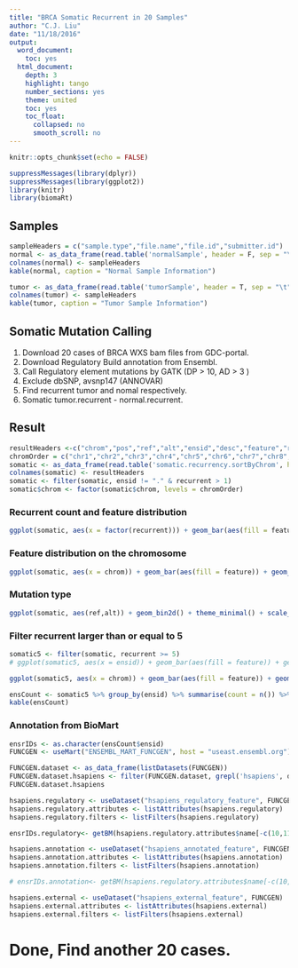```yaml
---
title: "BRCA Somatic Recurrent in 20 Samples"
author: "C.J. Liu"
date: "11/18/2016"
output:
  word_document:
    toc: yes
  html_document:
    depth: 3
    highlight: tango
    number_sections: yes
    theme: united
    toc: yes
    toc_float:
      collapsed: no
      smooth_scroll: no
---
```


```r
knitr::opts_chunk$set(echo = FALSE)
```

```r
suppressMessages(library(dplyr))
suppressMessages(library(ggplot2))
library(knitr)
library(biomaRt)
```
## Samples
```r
sampleHeaders = c("sample.type","file.name","file.id","submitter.id")
normal <- as_data_frame(read.table('normalSample', header = F, sep = "\t"))
colnames(normal) <- sampleHeaders
kable(normal, caption = "Normal Sample Information")

tumor <- as_data_frame(read.table('tumorSample', header = T, sep = "\t"))
colnames(tumor) <- sampleHeaders
kable(tumor, caption = "Tumor Sample Information")
```

## Somatic Mutation Calling

1. Download 20 cases of BRCA WXS bam files from GDC-portal.
2. Download Regulatory Build annotation from Ensembl.
3. Call Regulatory element mutations by GATK (DP > 10, AD > 3 )
4. Exclude dbSNP, avsnp147 (ANNOVAR)
5. Find recurrent tumor and nomal respectively.
6. Somatic tumor.recurrent - normal.recurrent.

## Result

```r
resultHeaders <-c("chrom","pos","ref","alt","ensid","desc","feature","recurrent")
chromOrder = c("chr1","chr2","chr3","chr4","chr5","chr6","chr7","chr8","chr9","chr10","chr11","chr12","chr13","chr14","chr15","chr16","chr17","chr18","chr19","chr20","chr21","chr22","chrX")
somatic <- as_data_frame(read.table('somatic.recurrency.sortByChrom', header = F, sep = "\t"))
colnames(somatic) <- resultHeaders
somatic <- filter(somatic, ensid != "." & recurrent > 1) 
somatic$chrom <- factor(somatic$chrom, levels = chromOrder)
```

### Recurrent count and feature distribution
```r
ggplot(somatic, aes(x = factor(recurrent))) + geom_bar(aes(fill = feature)) + geom_text(stat = 'count', aes(label = ..count..), vjust = -0.3) + theme_minimal() + xlab("Recurrent") + ylab("Count") + ggtitle(paste("Total ",nrow(somatic)," (Recurrent > 2)"))
```

### Feature distribution on the chromosome
```r
ggplot(somatic, aes(x = chrom)) + geom_bar(aes(fill = feature)) + geom_text(stat = 'count', aes(label = ..count..), vjust = -0.3, size = 3) + theme_minimal() + theme(axis.text.x = element_text(angle = 45, hjust = 1)) + xlab("Chromosome") + ylab("Count") + ggtitle("Chromosome Distribution")
```

### Mutation type
```r
ggplot(somatic, aes(ref,alt)) + geom_bin2d() + theme_minimal() + scale_fill_gradient(low = "#00AFBB", high = "#FC3E07")
```

### Filter recurrent larger than or equal to 5
```r
somatic5 <- filter(somatic, recurrent >= 5) 
# ggplot(somatic5, aes(x = ensid)) + geom_bar(aes(fill = feature)) + geom_text(stat = 'count', aes(label = ..count..), vjust = -0.3) + theme_minimal() + xlab("Recurrent") + ylab("Count") + ggtitle(paste("Total ",nrow(somatic5)," (Recurrent > 2)")) + theme(axis.text.x = element_text(angle = 90, hjust = 1))

ggplot(somatic5, aes(x = chrom)) + geom_bar(aes(fill = feature)) + geom_text(stat = 'count', aes(label = ..count..), vjust = -0.3, size = 3) + theme_minimal() + theme(axis.text.x = element_text(angle = 45, hjust = 1)) + xlab("Chromosome") + ylab("Count") + ggtitle("Chromosome Distribution")

ensCount <- somatic5 %>% group_by(ensid) %>% summarise(count = n()) %>% arrange(-count)
kable(ensCount)
```

### Annotation from BioMart
```r
ensrIDs <- as.character(ensCount$ensid)
FUNCGEN <- useMart("ENSEMBL_MART_FUNCGEN", host = "useast.ensembl.org")

FUNCGEN.dataset <- as_data_frame(listDatasets(FUNCGEN))
FUNCGEN.dataset.hsapiens <- filter(FUNCGEN.dataset, grepl('hsapiens', dataset))
FUNCGEN.dataset.hsapiens

hsapiens.regulatory <- useDataset("hsapiens_regulatory_feature", FUNCGEN)
hsapiens.regulatory.attributes <- listAttributes(hsapiens.regulatory)
hsapiens.regulatory.filters <- listFilters(hsapiens.regulatory)

ensrIDs.regulatory<- getBM(hsapiens.regulatory.attributes$name[-c(10,11)], filters = "regulatory_stable_id", values = ensrIDs, mart = hsapiens.regulatory)

hsapiens.annotation <- useDataset("hsapiens_annotated_feature", FUNCGEN)
hsapiens.annotation.attributes <- listAttributes(hsapiens.annotation)
hsapiens.annotation.filters <- listFilters(hsapiens.annotation)

# ensrIDs.annotation<- getBM(hsapiens.regulatory.attributes$name[-c(10,11)], filters = "regulatory_stable_id", values = ensrIDs, mart = hsapiens.regulatory)

hsapiens.external <- useDataset("hsapiens_external_feature", FUNCGEN)
hsapiens.external.attributes <- listAttributes(hsapiens.external)
hsapiens.external.filters <- listFilters(hsapiens.external)

```

# Done, Find another 20 cases.





